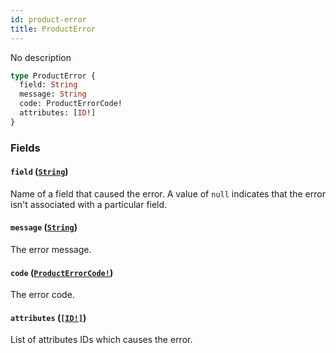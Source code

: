 ```yaml
---
id: product-error
title: ProductError
---
```


No description

```graphql
type ProductError {
  field: String
  message: String
  code: ProductErrorCode!
  attributes: [ID!]
}
```

### Fields

#### `field` ([`String`](/api-reference/scalars/string.mdx))

Name of a field that caused the error. A value of `null` indicates that the error isn't associated with a particular field.

#### `message` ([`String`](/api-reference/scalars/string.mdx))

The error message.

#### `code` ([`ProductErrorCode!`](/api-reference/enums/product-error-code.mdx))

The error code.

#### `attributes` ([`[ID!]`](/api-reference/scalars/id.mdx))

List of attributes IDs which causes the error.

